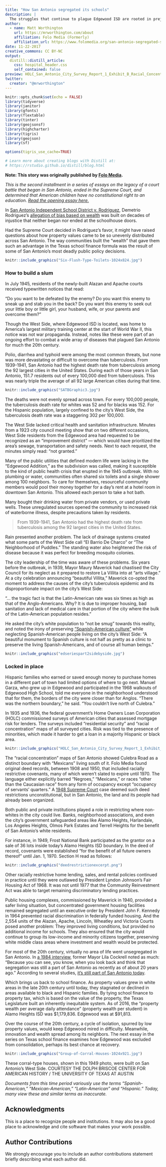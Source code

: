 ```yaml
---
title: "How San Antonio segregated its schools"
description: |
  The struggles that continue to plague Edgewood ISD are rooted in prejudice. Throughout the 20th century, those prejudices became public policy that would allocate services unevenly across the city, creating intractable inequities still visible in the city’s school districts. 
author:
  - name: Matt Worthington 
    url: https://mrworthington.com/about
    affiliation: Folo Media (Formerly)
    affiliation_url: https://www.folomedia.org/san-antonio-segregated-schools/
date: 11-22-2017
creative_commons: CC BY-NC
output:
  distill::distill_article:
    css: hospital_header.css
    self_contained: false
preview: HOLC_San_Antonio_City_Survey_Report_1_Exhibit_B_Racial_Concentrations_2.jpg
twitter:
  creator: "@mrworthington"
---
```


```r
knitr::opts_chunk$set(echo = FALSE)
library(tidyverse)
library(janitor)
library(gfonts)
library(flextable)
library(tinter)
library(geojsonsf)
library(highcharter)
library(tigris)
library(geojson)
library(sf)

options(tigris_use_cache=TRUE)

# Learn more about creating blogs with Distill at:
# https://rstudio.github.io/distill/blog.html

```

**Note: This story was originally published by [Folo Media](https://www.folomedia.org/past-and-present/).**

_This is the second installment in a series of essays on the legacy of a court battle that began in San Antonio, ended in the Supreme Court, and determined that American children have no constitutional right to an education. [Read the opening essay here.](https://www.folomedia.org/americans-no-right-education/)_

In [San Antonio Independent School District v. Rodriguez](https://www.oyez.org/cases/1972/71-1332), Demetrio Rodriguez’s [allegation of bias based on wealth](https://www.folomedia.org/americans-no-right-education/) was built on decades of injustice that neither began nor ended at the schoolhouse doors.

Had the Supreme Court decided in Rodriguez’s favor, it might have raised questions about how property values came to be so unevenly distributed across San Antonio. The way communities built the “wealth” that gave them such an advantage in the Texas school finance formula was the result of some of San Antonio’s most deadly public policy decisions.

```r
knitr::include_graphics("Six-Flush-Type-Toilets-1024x824.jpg")
```

### How to build a slum

In July 1945, residents of the newly-built Alazan and Apache courts received typewritten notices that read:

“Do you want to be defeated by the enemy? Do you want this enemy to sneak up and stab you in the back? Do you want this enemy to seek out your little boy or little girl, your husband, wife, or your parents and overcome them?”

Though the West Side, where Edgewood ISD is located, was home to America’s largest military training center at the start of World War II, this notice was not war propaganda. Instead, notes like these were part of an ongoing effort to combat a wide array of diseases that plagued San Antonio for much the 20th century.

Polio, diarrhea and typhoid were among the most common threats, but none was more devastating or difficult to overcome than tuberculosis. From 1939-1941, San Antonio had the highest death rate from tuberculosis among the 92 largest cities in the United States. During each of those years in San Antonio, 151.7 residents out of every 100,000 died from tuberculosis. This was nearly triple the average of all 92 large American cities during that time.

```r
knitr::include_graphics("SATBGraphic3.jpg")
```

The deaths were not evenly spread across town. For every 100,000 people, the tuberculosis death rate for whites was 52 and for blacks was 152. For the Hispanic population, largely confined to the city’s West Side, the tuberculosis death rate was a staggering 302 per 100,000.

The West Side lacked critical health and sanitation infrastructure. Minutes from a 1923 city council meeting show that on two different occasions, West Side residents from the Edgewood area had requested to be recognized as an “improvement district” — which would have prioritized the area’s sewage, transportation and safety needs. Next to each request, the minutes simply read: “not granted.”

Many of the public utilities that defined modern life were lacking in the “Edgewood Addition,” as the subdivision was called, making it susceptible to the kind of public health crisis that erupted in the 1945 outbreak. With no plumbing or water, communities often shared six toilets and a single shower among 100 neighbors. To care for themselves, resourceful community members would pool their money together for a day’s rent at a hotel room in downtown San Antonio. This allowed each person to take a hot bath.

Many bought their drinking water from private vendors, or used private wells. These unregulated sources opened the community to increased risk of waterborne illness, despite precautions taken by residents.

> From 1939-1941, San Antonio had the highest death rate from tuberculosis among the 92 largest cities in the United States.

Rain presented another problem. The lack of drainage systems created what some parts of the West Side call “El Barrio De Charco” or “The Neighborhood of Puddles.” The standing water also heightened the risk of disease because it was perfect for breeding mosquito colonies.

The city leadership of the time was aware of these problems. Six years before the outbreak, in 1939, Mayor Maury Maverick had chastised the City Council for its neglect as it prepared to restore La Villita into at “arts village.” At a city celebration announcing “beautiful Villita,” Maverick co-opted the moment to address the causes of the city’s tuberculosis epidemic and its disproportionate impact on the city’s West Side:

“… the tragic fact is that the Latin-American rate was six times as high as that of the Anglo-Americans. Why? It is due to improper housing, bad sanitation and lack of medical care in that portion of the city where the bulk of the Latin-American population resides.”

He asked the city’s white population to “not be smug” towards this reality, and noted the irony of preserving [“Spanish-American culture”](#section1) while neglecting Spanish-American people living on the city’s West Side: “A beautiful monument to Spanish culture is not half as pretty as a clinic to preserve the living Spanish-Americans, and of course all human beings.”

```r
knitr::include_graphics("edseriespart2sidebyside.jpg")
```

### Locked in place

Hispanic families who earned or saved enough money to purchase homes in a different part of town had limited options of where to go next. Manuel Garza, who grew up in Edgewood and participated in the 1968 walkouts of Edgewood High School, told me everyone in the neighborhood understood that for them, the borders of the city were closer than for Anglos. “There was the northern boundary,” he said. “You couldn’t live north of Culebra.”

In 1935 and 1936, the federal government’s Home Owners Loan Corporation (HOLC) commissioned surveys of American cities that assessed mortgage risk for lenders. The surveys included “residential security” and “racial concentration” maps of all surveyed cities. Risk was tied to the presence of minorities, which made it harder to get a loan in a majority Hispanic or black area.

```r
knitr::include_graphics("HOLC_San_Antonio_City_Survey_Report_1_Exhibit_A_Grades_of_Security-953x1024.jpg")
```

The “racial concentration” maps of San Antonio showed Culebra Road as a distinct boundary with “Mexicans” living south of it. Folo Media found original deed records, between 1908 and 1950, that included racially restrictive covenants, many of which weren’t slated to expire until 1970. The language either explicitly barred “Negroes,” “Mexicans,” or races “other than the Caucasian race” from any form of occupancy except “occupancy of servants’ quarters.” A [1948 Supreme Court](https://en.wikipedia.org/wiki/Shelley_v._Kraemer) case deemed such deed restrictions unconstitutional, but in San Antonio, the land and its people had already been organized.

Both public and private institutions played a role in restricting where non-whites in the city could live. Banks, neighborhood associations, and even the city’s government safeguarded areas like Alamo Heights, Harlandale, Los Angeles Heights, Olmos Park Estates and Terrell Heights for the benefit of San Antonio’s white residents.

For instance, in 1949, Frost National Bank participated as the grantor on a sale of 36 lots inside today’s Alamo Heights ISD boundary. In the deed of record, covenants were established “for the benefit of all future owners thereof” until Jan. 1, 1970. Section H read as follows:

```r
knitr::include_graphics("deedrestrictionexcerpt.png")
```

Other racially restrictive home lending, sales, and rental policies continued in practice until they were outlawed by President Lyndon Johnson’s Fair Housing Act of 1968. It was not until 1977 that the Community Reinvestment Act was able to target remaining discriminatory lending practices.

Public housing complexes, commissioned by Maverick in 1940, provided a safer living situation, but concentrated government housing facilities remained segregated until an executive order by President John F. Kennedy in 1964 prevented racial discrimination in federally funded housing. And the 2,554 units of the Alazan, Apache, Lincoln, Wheatley and Victoria Courts posed another problem: They improved living conditions, but provided no additional income for schools. They also ensured that the city would continue to group its low-income and minority citizens together, preserving white middle class areas where investment and wealth would be protected.

For most of the 20th century, virtually no area of life went unsegregated in San Antonio. In [a 1984 interview](http://digital.utsa.edu/cdm/singleitem/collection/p15125coll4/id/1585/rec/3), former Mayor Lila Cockrell noted as much: “Because you can see, you know, when you look back and think that segregation was still a part of San Antonio as recently as of about 20 years ago.” According to several studies, [it’s still part of San Antonio today](https://www.folomedia.org/economic-segregation-matter/).

Which brings us back to school finance. As property values grew in white areas in the late 20th century until today, they stagnated or declined in areas available to black and Hispanic families. By tying school finance to property tax, which is based on the value of the property, the Texas Legislature built an inherently inequitable system. As of 2016, the “property wealth per average daily attendance” (property wealth per student) in Alamo Heights ISD was $1,179,836. Edgewood was at $91,813.

Over the course of the 20th century, a cycle of isolation, spurred by low property values, would keep Edgewood mired in difficulty. Meanwhile, innovation and wealth spread among its neighbors. The next essay in the series on Texas school finance examines how Edgewood was excluded from consolidation, perhaps its best chance at recovery.

```r
knitr::include_graphics("Group-of-Corral-Houses-1024x921.jpg")
```

These corral-type houses, shown in this 1949 photo, were built on San Antonio’s West Side. COURTESY THE DOLPH BRISCOE CENTER FOR AMERICAN HISTORY / THE UNIVERSITY OF TEXAS AT AUSTIN

_Documents from this time period variously use the terms “Spanish-American,” “Mexican-American,” “Latin-American” and “Hispanic.” Today, many view these and similar terms as inaccurate._

## Acknowledgments {.appendix}

This is a place to recognize people and institutions. It may also be a good place
to acknowledge and cite software that makes your work possible.

## Author Contributions {.appendix}

We strongly encourage you to include an author contributions statement briefly 
describing what each author did.

